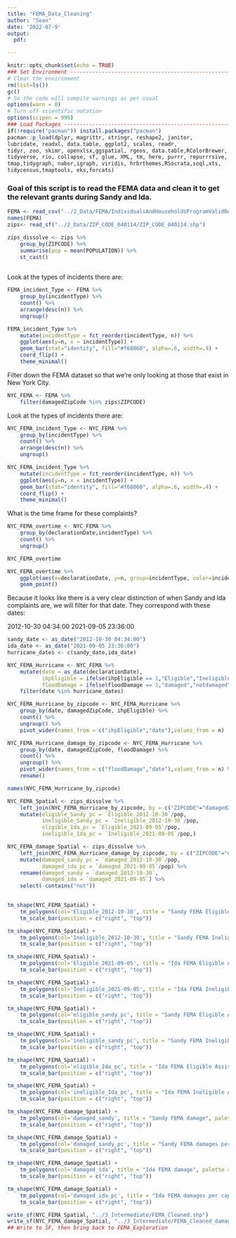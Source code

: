 ```yaml
---
title: "FEMA_Data_Cleaning"
author: "Sean"
date: '2022-07-9'
output:
  pdf: 

---
```


```r
knitr::opts_chunk$set(echo = TRUE)
### Set Environment ------------------------------------------------------------
# Clear the environment
rm(list=ls())
gc()
# So the code will compile warnings as per usual
options(warn = 0)
# Turn off scientific notation
options(scipen = 999)
### Load Packages --------------------------------------------------------------
if(!require("pacman")) install.packages("pacman")
pacman::p_load(dplyr, magrittr, stringr, reshape2, janitor,
lubridate, readxl, data.table, ggplot2, scales, readr,
tidyr, zoo, skimr, openxlsx,ggspatial, rgeos, data.table,RColorBrewer,
tidyverse, rio, collapse, sf, glue, XML, tm, here, purrr, repurrrsive,
tmap,tidygraph, nabor,igraph, viridis, hrbrthemes,RSocrata,soql,xts,
tidycensus,tmaptools, eks,forcats)
```


### Goal of this script is to read the FEMA data and clean it to get the relevant grants during Sandy and Ida.
```r
FEMA <- read_csv("../2_Data/FEMA/IndividualsAndHouseholdsProgramValidRegistrations.csv")
names(FEMA)
zips<- read_sf("../2_Data/ZIP_CODE_040114/ZIP_CODE_040114.shp") 

zips_dissolve <- zips %>% 
    group_by(ZIPCODE) %>% 
    summarise(pop = mean(POPULATION)) %>% 
    st_cast() 
    
```
Look at the types of incidents there are:
```r
FEMA_incident_Type <- FEMA %>% 
    group_by(incidentType) %>% 
    count() %>% 
    arrange(desc(n)) %>% 
    ungroup() 

FEMA_incident_Type %>% 
    mutate(incidentType = fct_reorder(incidentType, n)) %>% 
    ggplot(aes(y=n, x = incidentType)) +
    geom_bar(stat="identity", fill="#f68060", alpha=.6, width=.4) +
    coord_flip() +
    theme_minimal()

```


Filter down the FEMA dataset so that we're only looking at those that exist in New York City.
```r
NYC_FEMA <- FEMA %>% 
    filter(damagedZipCode %in% zips$ZIPCODE)
```

Look at the types of incidents there are:
```r
NYC_FEMA_incident_Type <- NYC_FEMA %>% 
    group_by(incidentType) %>% 
    count() %>% 
    arrange(desc(n)) %>% 
    ungroup() 

NYC_FEMA_incident_Type %>% 
    mutate(incidentType = fct_reorder(incidentType, n)) %>% 
    ggplot(aes(y=n, x = incidentType)) +
    geom_bar(stat="identity", fill="#f68060", alpha=.6, width=.4) +
    coord_flip() +
    theme_minimal()
```

What is the time frame for these complaints?
```r
NYC_FEMA_overtime <- NYC_FEMA %>% 
    group_by(declarationDate,incidentType) %>% 
    count() %>% 
    ungroup() 

NYC_FEMA_overtime

NYC_FEMA_overtime %>% 
    ggplot(aes(x=declarationDate, y=n, group=incidentType, color=incidentType)) +
    geom_point()

```
Because it looks like there is a very clear distinction of when Sandy and Ida complaints are, we will filter for that date.
They correspond with these dates:

2012-10-30 04:34:00
2021-09-05 23:36:00

```r
sandy_date <- as_date("2012-10-30 04:34:00")
ida_date <- as_date("2021-09-05 23:36:00")
hurricane_dates <- c(sandy_date,ida_date)

NYC_FEMA_Hurricane <- NYC_FEMA %>% 
    mutate(date = as_date(declarationDate),
           ihpEligible = ifelse(ihpEligible == 1,"Eligible","Ineligible"),
           floodDamage = ifelse(floodDamage == 1,"damaged","notdamaged")) %>% 
    filter(date %in% hurricane_dates) 
```
```r
NYC_FEMA_Hurricane_by_zipcode <- NYC_FEMA_Hurricane %>% 
    group_by(date, damagedZipCode, ihpEligible) %>% 
    count() %>% 
    ungroup() %>% 
    pivot_wider(names_from = c("ihpEligible","date"),values_from = n)

NYC_FEMA_Hurricane_damage_by_zipcode <- NYC_FEMA_Hurricane %>% 
    group_by(date, damagedZipCode, floodDamage) %>% 
    count() %>% 
    ungroup() %>% 
    pivot_wider(names_from = c("floodDamage","date"),values_from = n) %>% 
    rename()

names(NYC_FEMA_Hurricane_by_zipcode)

NYC_FEMA_Spatial <- zips_dissolve %>%
    left_join(NYC_FEMA_Hurricane_by_zipcode, by = c("ZIPCODE"="damagedZipCode")) %>% 
    mutate(eligible_Sandy_pc = `Eligible_2012-10-30`/pop,
           ineligible_Sandy_pc = `Ineligible_2012-10-30`/pop,
           eligible_Ida_pc = `Eligible_2021-09-05`/pop,
           ineligible_Ida_pc = `Ineligible_2021-09-05`/pop,)

NYC_FEMA_damage_Spatial <- zips_dissolve %>%
    left_join(NYC_FEMA_Hurricane_damage_by_zipcode, by = c("ZIPCODE"="damagedZipCode")) %>% 
    mutate(damaged_sandy_pc = `damaged_2012-10-30`/pop,
           damaged_ida_pc = `damaged_2021-09-05`/pop) %>% 
    rename(damaged_sandy = `damaged_2012-10-30`,
           damaged_ida = `damaged_2021-09-05`) %>% 
    select(-contains("not"))
    

```

```r
tm_shape(NYC_FEMA_Spatial) + 
    tm_polygons(col='Eligible_2012-10-30', title = "Sandy FEMA Eligible Assistances", palette = "viridis") + 
    tm_scale_bar(position = c("right", "top")) 

tm_shape(NYC_FEMA_Spatial) + 
    tm_polygons(col='Ineligible_2012-10-30', title = "Sandy FEMA Ineligible Assistances", palette = "viridis") + 
    tm_scale_bar(position = c("right", "top")) 

tm_shape(NYC_FEMA_Spatial) + 
    tm_polygons(col='Eligible_2021-09-05', title = "Ida FEMA Eligible Assistances", palette = "viridis") + 
    tm_scale_bar(position = c("right", "top")) 

tm_shape(NYC_FEMA_Spatial) + 
    tm_polygons(col='Ineligible_2021-09-05', title = "Ida FEMA Ineligible Assistances", palette = "viridis") + 
    tm_scale_bar(position = c("right", "top")) 
```
```r

tm_shape(NYC_FEMA_Spatial) + 
    tm_polygons(col='eligible_sandy_pc', title = "Sandy FEMA Eligible Assistances", palette = "viridis", style = "jenks") + 
    tm_scale_bar(position = c("right", "top")) 

tm_shape(NYC_FEMA_Spatial) + 
    tm_polygons(col='ineligible_sandy_pc', title = "Sandy FEMA Ineligible Assistances", palette = "viridis",style = "jenks") + 
    tm_scale_bar(position = c("right", "top")) 

tm_shape(NYC_FEMA_Spatial) + 
    tm_polygons(col='eligible_Ida_pc', title = "Ida FEMA Eligible Assistances", palette = "viridis",style = "jenks") + 
    tm_scale_bar(position = c("right", "top")) 

tm_shape(NYC_FEMA_Spatial) + 
    tm_polygons(col='ineligible_Ida_pc', title = "Ida FEMA Ineligible Assistances", palette = "viridis",style = "jenks") + 
    tm_scale_bar(position = c("right", "top")) 
```
```r
tm_shape(NYC_FEMA_damage_Spatial) + 
    tm_polygons(col='damaged_sandy', title = "Sandy FEMA damage", palette = "viridis",style = "jenks") + 
    tm_scale_bar(position = c("right", "top")) 

tm_shape(NYC_FEMA_damage_Spatial) + 
    tm_polygons(col='damaged_sandy_pc', title = "Sandy FEMA damages per capita", palette = "viridis",style = "jenks") + 
    tm_scale_bar(position = c("right", "top")) 

tm_shape(NYC_FEMA_damage_Spatial) + 
    tm_polygons(col='damaged_ida', title = "Ida FEMA damage", palette = "viridis",style = "jenks") + 
    tm_scale_bar(position = c("right", "top")) 

tm_shape(NYC_FEMA_damage_Spatial) + 
    tm_polygons(col='damaged_ida_pc', title = "Ida FEMA damages per capita", palette = "viridis",style = "jenks") + 
    tm_scale_bar(position = c("right", "top")) 
```


```r
write_sf(NYC_FEMA_Spatial, "../3_Intermediate/FEMA_Cleaned.shp")
write_sf(NYC_FEMA_damage_Spatial, "../3_Intermediate/FEMA_Cleaned_damage.shp")
## Write to SF, then bring back to FEMA_Exploration
```



